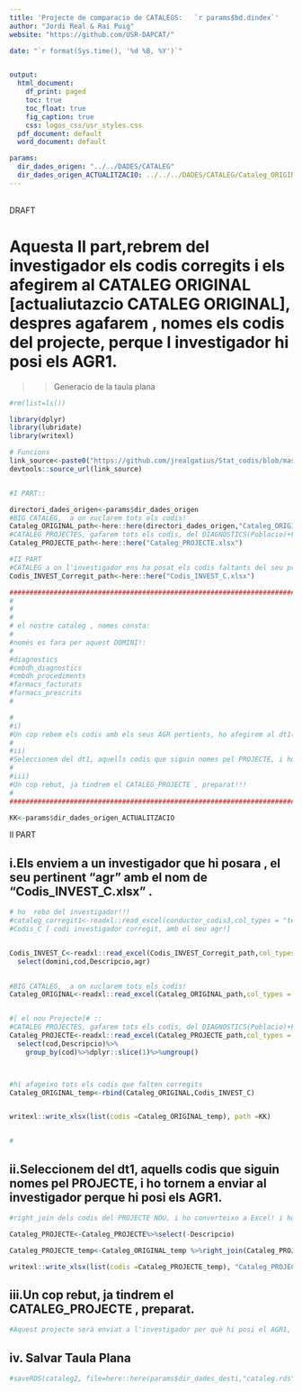 ```yaml
---
title: 'Projecte de comparacio de CATALEGS:   `r params$bd.dindex`'
author: "Jordi Real & Rai Puig"
website: "https://github.com/USR-DAPCAT/"

date: "`r format(Sys.time(), '%d %B, %Y')`"


output:
  html_document:
    df_print: paged
    toc: true
    toc_float: true
    fig_caption: true
    css: logos_css/usr_styles.css
  pdf_document: default
  word_document: default

params:
  dir_dades_origen: "../../DADES/CATALEG" 
  dir_dades_origen_ACTUALITZACIO: ../../../DADES/CATALEG/Cataleg_ORIGINAL_temp.xlsx
---
```



&nbsp;
<script>
   $(document).ready(function() {
     $head = $('#header');
     $head.prepend('<img src=\"https://www.idiapjgol.org/images/logo.png\" style=\"float: right ;width: 130px;\"/>')
     $head.prepend('<img src=\"https://avatars2.githubusercontent.com/u/57066591?s=200&v=4\" style=\"margin-left:25% ;width: 80px;\"/>')
     $head.prepend('<img src=\"logoDAP_Cat.png\" style=\"float: left:1;width: 185px;\"/>')
   });
</script>



<div class="watermark">DRAFT</div>




# Aquesta II part,rebrem del investigador els codis corregits i els afegirem al CATALEG ORIGINAL [actualiutazcio CATALEG ORIGINAL], despres agafarem , nomes els codis del projecte, perque l investigador hi posi els AGR1.  

>> Generacio de la taula plana  

```r
#rm(list=ls())

library(dplyr)
library(lubridate)   
library(writexl)

# Funcions 
link_source<-paste0("https://github.com/jrealgatius/Stat_codis/blob/master/funcions_propies.R","?raw=T")
devtools::source_url(link_source)


#I PART::

directori_dades_origen<-params$dir_dades_origen
#BIG CATALEG,  a on xuclarem tots els codis!
Cataleg_ORIGINAL_path<-here::here(directori_dades_origen,"Cataleg_ORIGINAL.xlsx")
#CATALEG PROJECTES, gafarem tots els codis, del DIAGNOSTICS(Poblacio)+FARAMAC_PRESCRITS(Poblacio)+FARMACS FACTURATS(Poblacio)
Cataleg_PROJECTE_path<-here::here("Cataleg_PROJECTE.xlsx")

#II PART
#CATALEG a on l'investigador ens ha posat els codis faltants del seu projecte
Codis_INVEST_Corregit_path<-here::here("Codis_INVEST_C.xlsx")

#####################################################################################################################################
#
#
#
# el nostre cataleg , nomes consta:
#
#només es fara per aquest DOMINI!:
#
#diagnostics
#cmbdh_diagnostics
#cmbdh_procediments
#farmacs_facturats
#farmacs_prescrits
#

#
#i)
#Un cop rebem els codis amb els seus AGR pertients, ho afegirem al dt1(Cataleg_Original).
#
#ii)
#Seleccionem del dt1, aquells codis que siguin nomes pel PROJECTE, i ho tornem a enviar al investigador perque hi posi els AGR1.
#
#iii)
#Un cop rebut, ja tindrem el CATALEG_PROJECTE , preparat!!!
#
#####################################################################################################################################

KK<-params$dir_dades_origen_ACTUALITZACIO

```

II PART


## i.Els enviem a un investigador que hi posara , el seu pertinent "agr" amb el nom de "Codis_INVEST_C.xlsx" .

```r

# ho  rebo del investigador!!!
#cataleg_corregit1<-readxl::read_excel(conductor_codis3,col_types = "text")
#Codis_C [ codi investigador corregit, amb el seu agr!]


Codis_INVEST_C<-readxl::read_excel(Codis_INVEST_Corregit_path,col_types = "text")%>%
  select(domini,cod,Descripcio,agr)
  

#BIG CATALEG,  a on xuclarem tots els codis!
Cataleg_ORIGINAL<-readxl::read_excel(Cataleg_ORIGINAL_path,col_types = "text")%>%select(domini,cod,Descripcio,agr)


#[ el nou Projecte]# ::
#CATALEG PROJECTES, gafarem tots els codis, del DIAGNOSTICS(Poblacio)+FARAMAC_PRESCRITS(Poblacio)+FARMACS FACTURATS(Poblacio)
Cataleg_PROJECTE<-readxl::read_excel(Cataleg_PROJECTE_path,col_types = "text")%>% 
  select(cod,Descripcio)%>%
    group_by(cod)%>%dplyr::slice(1)%>%ungroup()



#hi afageixo tots els codis que falten corregits
Cataleg_ORIGINAL_temp<-rbind(Cataleg_ORIGINAL,Codis_INVEST_C)


writexl::write_xlsx(list(codis =Cataleg_ORIGINAL_temp), path =KK)


#

```


## ii.Seleccionem del dt1, aquells codis que siguin nomes pel PROJECTE, i ho tornem a enviar al investigador perque hi posi els AGR1.

```r

#right_join dels codis del PROJECTE NOU, i ho converteixo a Excel! i ho passa al , perrque posi els AGR1

Cataleg_PROJECTE<-Cataleg_PROJECTE%>%select(-Descripcio)

Cataleg_PROJECTE_temp<-Cataleg_ORIGINAL_temp %>%right_join(Cataleg_PROJECTE,by="cod")

writexl::write_xlsx(list(codis =Cataleg_PROJECTE_temp), "Cataleg_PROJECTE_temp.xlsx")

```

## iii.Un cop rebut, ja tindrem el CATALEG_PROJECTE , preparat.

```r
#Aquest projecte serà enviat a l'investigador per què hi posi el AGR1, PERTINENT!!!!!!

```

## iv. Salvar Taula Plana
```r
#saveRDS(cataleg2, file=here::here(params$dir_dades_desti,"cataleg.rds"))

```






